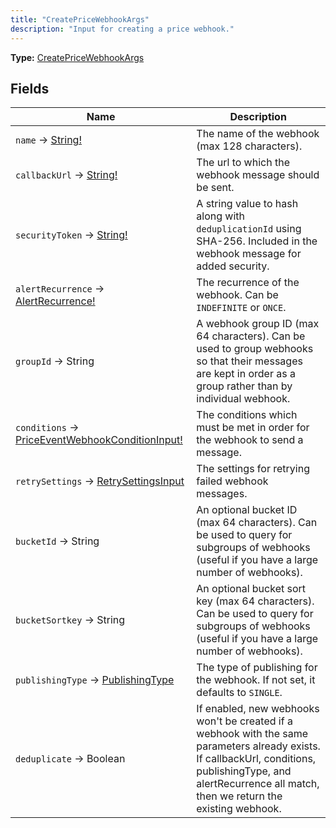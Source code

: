```yaml
---
title: "CreatePriceWebhookArgs"
description: "Input for creating a price webhook."
---
```


**Type:** [CreatePriceWebhookArgs](/api-reference/types/createpricewebhookargs)

## Fields

| Name | Description |
|------|-------------|
| `name` → [String!](/api-reference/types/string) | The name of the webhook (max 128 characters). |
| `callbackUrl` → [String!](/api-reference/types/string) | The url to which the webhook message should be sent. |
| `securityToken` → [String!](/api-reference/types/string) | A string value to hash along with `deduplicationId` using SHA-256. Included in the webhook message for added security. |
| `alertRecurrence` → [AlertRecurrence!](/api-reference/types/alertrecurrence) | The recurrence of the webhook. Can be `INDEFINITE` or `ONCE`. |
| `groupId` → String | A webhook group ID (max 64 characters). Can be used to group webhooks so that their messages are kept in order as a group rather than by individual webhook. |
| `conditions` → [PriceEventWebhookConditionInput!](/api-reference/types/priceeventwebhookconditioninput) | The conditions which must be met in order for the webhook to send a message. |
| `retrySettings` → [RetrySettingsInput](/api-reference/types/retrysettingsinput) | The settings for retrying failed webhook messages. |
| `bucketId` → String | An optional bucket ID (max 64 characters). Can be used to query for subgroups of webhooks (useful if you have a large number of webhooks). |
| `bucketSortkey` → String | An optional bucket sort key (max 64 characters). Can be used to query for subgroups of webhooks (useful if you have a large number of webhooks). |
| `publishingType` → [PublishingType](/api-reference/types/publishingtype) | The type of publishing for the webhook. If not set, it defaults to `SINGLE`. |
| `deduplicate` → Boolean | If enabled, new webhooks won't be created if a webhook with the same parameters already exists. If callbackUrl, conditions, publishingType, and alertRecurrence all match, then we return the existing webhook. |

